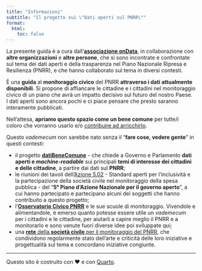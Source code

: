 ```yaml
---
title: "Informazioni"
subtitle: "Il progetto sui \"Dati aperti sul PNRR\""
format:
  html:
    toc: false
---
```


La presente guida è a cura dall'[**associazione onData**](https://www.ondata.it/), in collaborazione con **altre organizzazioni** e **altre persone**, che si sono incontrate e confrontate sul tema dei dati aperti e della trasparenza nel Piano Nazionale Ripresa e Resilienza (PNRR), e che hanno collaborato sul tema in diversi contesti.

È una **guida** al **monitoraggio civico** del PNRR **attraverso i dati attualmente disponibili**. Si propone di affiancare le cittadine e i cittadini nel monitoraggio civico di un piano che avrà un impatto decisivo sul futuro del nostro Paese.<br>
I dati aperti sono ancora pochi e ci piace pensare che presto saranno interamente pubblicati.

Nell'attesa, **apriamo questo spazio come un bene comune** per tutte/i coloro che vorranno usarlo e/o [contribuire ad arricchirlo](partecipa.qmd).

Questo _vademecum_ non sarebbe nato senza il "**fare cose, vedere gente**" in questi contesti:

- il progetto [**datiBeneComune**](https://www.datibenecomune.it/) - che chiede a Governo e Parlamento **dati aperti e _machine-readable_** sui principali **temi di interesse dei cittadini e delle cittadine**, a partire dai dati sul **PNRR**;
- le riunioni dei tavoli dell'[Azione 5.02](https://open.gov.it/governo-aperto/piano-nazionale/5nap/azione-5/impegno-502) - Standard aperti per l’inclusività e la partecipazione della società civile nel monitoraggio della spesa pubblica - del "**5° Piano d’Azione Nazionale per il governo aperto**", a cui hanno partecipato e partecipano alcuni dei soggetti che hanno contribuito a questo progetto;
- l'[**Osservatorio Civico PNRR**](https://osservatoriocivicopnrr.it/) e le sue scuole di monitoraggio. Vivendole e alimentandole, è emerso quanto potesse essere utile un _vademecum_ per i cittadini e le cittadine, per aiutarli a capire meglio il PNRR e a monitorarlo e sono venute fuori diverse idee poi sviluppate qui;
- una [**rete** della **società civile** per il monitoraggio del PNRR](rete-pnrr.md), che condividono regolarmente stato dell'arte e criticità delle loro iniziative e progettualità sul tema e concordano iniziative congiunte.


---

Questo sito è costruito con ❤️ e con [Quarto](https://quarto.org/).
